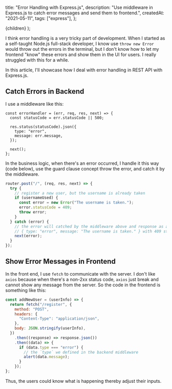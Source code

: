 
  title: "Error Handling with Express.js",
  description:
    "Use middleware in Express.js to catch error messages and send them to frontend.",
  createdAt: "2021-05-11",
  tags: ["express"],
};

  <PostLayout meta={meta}>{children}</PostLayout>
);

I think error handling is a very tricky part of development. When I started as a self-taught Node.js full-stack developer, I know use `throw new Error` would throw out the errors in the terminal, but I don't know how to let my frontend "know" these errors and show them in the UI for users. I really struggled with this for a while.

In this article, I'll showcase how I deal with error handling in REST API with Express.js.

## Catch Errors in Backend

I use a middleware like this:

```js{2,4-6}
const errorHandler = (err, req, res, next) => {
  const statusCode = err.statusCode || 500;

  res.status(statusCode).json({
    type: "error",
    message: err.message,
  });

  next();
};
```

In the business logic, when there's an error occurred, I handle it this way (code below), use the guard clause concept throw the error, and catch it by the middleware.

```js
router.post("/", (req, res, next) => {
  try {
    // register a new user, but the username is already taken
    if (usernameUsed) {
      const error = new Error("The username is taken.");
      error.statusCode = 409;
      throw error;
    }
  } catch (error) {
    // the error will catched by the middleware above and response as an object:
    // { type: "error", message: "The username is taken." } with 409 status code.
    next(error);
  }
});
```

## Show Error Messages in Frontend

In the front end, I use `fetch` to communicate with the server. I don't like `axios` because when there's a non-2xx status code, `axios` just break and cannot show any message from the server. So the code in the frontend is something like this:

```js
const addNewUser = (userInfo) => {
  return fetch("/register", {
    method: "POST",
    headers: {
      "Content-Type": "application/json",
    },
    body: JSON.stringify(userInfo),
  })
    .then((response) => response.json())
    .then((data) => {
      if (data.type === "error") {
        // the `type` we defined in the backend middleware
        alert(data.message);
      }
    });
};
```

Thus, the users could know what is happening thereby adjust their inputs.
